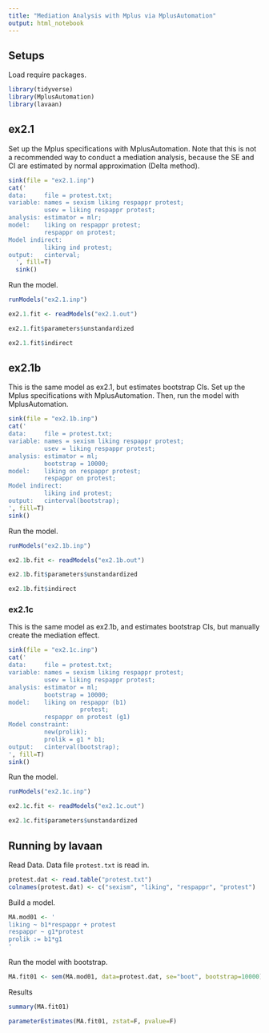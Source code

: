 ```yaml
---
title: "Mediation Analysis with Mplus via MplusAutomation"
output: html_notebook
---
```


## Setups
Load require packages. 
```r
library(tidyverse)
library(MplusAutomation)
library(lavaan)
```

## ex2.1
Set up the Mplus specifications with MplusAutomation. Note that this is not a recommended way to conduct a mediation analysis, because the SE and CI are estimated by normal approximation (Delta method).
```r
sink(file = "ex2.1.inp")
cat('
data:     file = protest.txt;
variable: names = sexism liking respappr protest;
          usev = liking respappr protest;
analysis: estimator = mlr;
model:    liking on respappr protest;
          respappr on protest;
Model indirect:
          liking ind protest;
output:   cinterval;
  ', fill=T)
  sink()
```

Run the model.
```r
runModels("ex2.1.inp")
```

```r
ex2.1.fit <- readModels("ex2.1.out")
```

```r
ex2.1.fit$parameters$unstandardized
```

```r
ex2.1.fit$indirect
```

## ex2.1b
This is the same model as ex2.1, but estimates bootstrap CIs. Set up the Mplus specifications with MplusAutomation. Then, run the model with MplusAutomation.
```r
sink(file = "ex2.1b.inp")
cat('
data:     file = protest.txt;
variable: names = sexism liking respappr protest;
          usev = liking respappr protest;
analysis: estimator = ml; 
          bootstrap = 10000;
model:    liking on respappr protest;
          respappr on protest;
Model indirect:
          liking ind protest;
output:   cinterval(bootstrap);
', fill=T)
sink()
```

Run the model.
```r
runModels("ex2.1b.inp")
```

```r
ex2.1b.fit <- readModels("ex2.1b.out")
```

```r
ex2.1b.fit$parameters$unstandardized
```

```r
ex2.1b.fit$indirect
```
### ex2.1c
This is the same model as ex2.1b, and estimates bootstrap CIs, but manually create the mediation effect.
```r
sink(file = "ex2.1c.inp")
cat('
data:     file = protest.txt;
variable: names = sexism liking respappr protest;
          usev = liking respappr protest;
analysis: estimator = ml;
          bootstrap = 10000;
model:    liking on respappr (b1)
                    protest;
          respappr on protest (g1)
Model constraint: 
          new(prolik);
          prolik = g1 * b1;
output:   cinterval(bootstrap);
', fill=T)
sink()
```

Run the model.
```r
runModels("ex2.1c.inp")
```

```r
ex2.1c.fit <- readModels("ex2.1c.out")
```

```r
ex2.1c.fit$parameters$unstandardized
```


## Running by lavaan
Read Data. Data file `protest.txt` is read in. 
```r
protest.dat <- read.table("protest.txt")
colnames(protest.dat) <- c("sexism", "liking", "respappr", "protest")
```

Build a model.
```r
MA.mod01 <- '
liking ~ b1*respappr + protest
respappr ~ g1*protest
prolik := b1*g1
'
```

Run the model with bootstrap.
```r
MA.fit01 <- sem(MA.mod01, data=protest.dat, se="boot", bootstrap=10000)
```

Results
```r
summary(MA.fit01)
```

```r
parameterEstimates(MA.fit01, zstat=F, pvalue=F)
```



